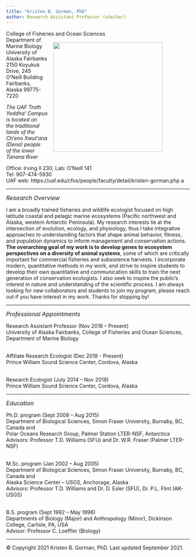 ```yaml
---
title: "Kristen B. Gorman, PhD"
author: Research Assistant Professor (she/her)
---
```


<p>College of Fisheries and Ocean Sciences<img style="float: right; margin: 15px 75px 15px 15px;" src="/Users/KBGorman/Documents/2021 KGorman website/gormankb.github.io/index_files/figure-html/KGorman_2019.jpg" width="300" />
<br>Department of Marine Biology
<br>University of Alaska Fairbanks
<br>2150 Koyukuk Drive, 245 O’Neill Building
<br>Fairbanks, Alaska 99775-7220
<P>*The UAF Troth Yeddha' Campus is located on*
<br>*the traditional lands of the Ch'eno Xwut'ana (Dena) people*
<br>*of the lower Tanana River*

<P>Office: Irving II 230, Lab: O'Neill 141
<br>Tel: 907-474-5930
<br>UAF web: https://uaf.edu/cfos/people/faculty/detail/kristen-gorman.php a   

<HR>
<font size="3">*Research Overview*</font>
<p>I am a broadly trained fisheries and wildlife ecologist focused on high latitude coastal and pelagic marine ecosystems (Pacific northwest and Alaska, western Antarctic Peninsula). My research interests lie at the intersection of evolution, ecology, and physiology, thus I take integrative approaches to understanding factors that shape animal behavior, fitness, and population dynamics to inform management and conservation actions. **The overarching goal of my work is to develop genes to ecosystem perspectives on a diversity of animal systems**, some of which are critically important for commercial fisheries and subsistence harvests. I incorporate modern, quantitative methods in my work, and strive to inspire students to develop their own quantitative and communication skills to train the next generation of conservation ecologists. I also seek to inspire the public's interest in nature and understanding of the scientific process. I am always looking for new collaborators and students to join my program, please reach out if you have interest in my work. Thanks for stopping by!

<HR>
<font size="3">*Professional Appointments*</font>
<p>Research Assistant Professor (Nov 2018 – Present)
<br>University of Alaska Fairbanks, College of Fisheries and Ocean Sciences, Department of Marine Biology

<br>Affiliate Research Ecologist (Dec 2018 - Present)
<br>Prince William Sound Science Center, Cordova, Alaska

<br>Research Ecologist (July 2014 – Nov 2018)
<br>Prince William Sound Science Center, Cordova, Alaska

<HR>
<font size="3">*Education*</font>
<p>Ph.D. program (Sept 2008 – Aug 2015)
<br>Department of Biological Sciences, Simon Fraser University, Burnaby, BC, Canada and
<br>Polar Oceans Research Group, Palmer Station LTER-NSF, Antarctica
<br>Advisors: Professor T.D. Williams (SFU) and Dr. W.R. Fraser (Palmer LTER-NSF)

<br>M.Sc. program (Jan 2002 – Aug 2005)
<br>Department of Biological Sciences, Simon Fraser University, Burnaby, BC, Canada and
<br>Alaska Science Center – USGS, Anchorage, Alaska
<br>Advisors: Professor T.D. Williams and Dr. D. Esler (SFU), Dr. P.L. Flint (AK-USGS)

<br>B.S. program  (Sept 1992 – May 1996)
<br>Departments of Biology (Major) and Anthropology (Minor), Dickinson College, Carlisle, PA, USA
<br>Advisor: Professor C. Loeffler (Biology)

<HR>
<p>© Copyright 2021 Kristen B. Gorman, PhD. Last updated September 2021.